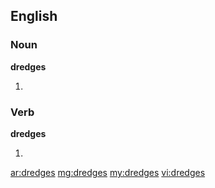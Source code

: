 ==English==

===Noun===
'''dredges'''

# {{plural of|[[dredge]]}}

===Verb===
'''dredges'''

# {{third-person singular of|[[dredge]]}}

[[ar:dredges]]
[[mg:dredges]]
[[my:dredges]]
[[vi:dredges]]